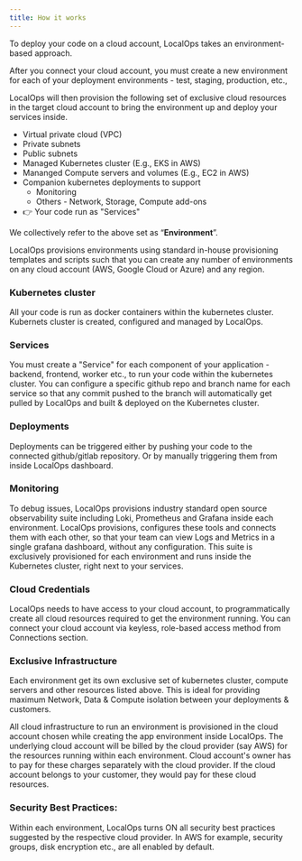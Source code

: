 ```yaml
---
title: How it works
---
```


To deploy your code on a cloud account, LocalOps takes an environment-based approach.

After you connect your cloud account, you must create a new environment for each of your deployment environments - test,
staging, production, etc.,

LocalOps will then provision the following set of exclusive cloud resources in the target cloud account to bring the
environment up and deploy your services inside.

- Virtual private cloud (VPC)
- Private subnets
- Public subnets
- Managed Kubernetes cluster (E.g., EKS in AWS)
- Mananged Compute servers and volumes (E.g., EC2 in AWS)
- Companion kubernetes deployments to support
  - Monitoring
  - Others - Network, Storage, Compute add-ons
- 👉 Your code run as "Services"

We collectively refer to the above set as “**Environment**”.

LocalOps provisions environments using standard in-house provisioning templates and scripts such that you can create any
number of environments on any cloud account (AWS, Google Cloud or Azure) and any region.

### Kubernetes cluster

All your code is run as docker containers within the kubernetes cluster. Kubernets cluster is created, configured and
managed by LocalOps.

### Services

You must create a "Service" for each component of your application - backend, frontend, worker etc., to run your code
within the kubernetes cluster. You can configure a specific github repo and branch name for each service so that any
commit pushed to the branch will automatically get pulled by LocalOps and built & deployed on the Kubernetes cluster.

### Deployments

Deployments can be triggered either by pushing your code to the connected github/gitlab repository. Or by manually
triggering them from inside LocalOps dashboard.

### Monitoring

To debug issues, LocalOps provisions industry standard open source observability suite including Loki, Prometheus and
Grafana inside each environment. LocalOps provisions, configures these tools and connects them with each other, so that
your team can view Logs and Metrics in a single grafana dashboard, without any configuration. This suite is exclusively
provisioned for each environment and runs inside the Kubernetes cluster, right next to your services.

### Cloud Credentials

LocalOps needs to have access to your cloud account, to programmatically create all cloud resources required to get the
environment running. You can connect your cloud account via keyless, role-based access method from Connections section.

### Exclusive Infrastructure

Each environment get its own exclusive set of kubernetes cluster, compute servers and other resources listed above. This
is ideal for providing maximum Network, Data & Compute isolation between your deployments & customers.

<Note>
  All cloud infrastructure to run an environment is provisioned in the cloud account chosen while creating the app
  environment inside LocalOps. The underlying cloud account will be billed by the cloud provider (say AWS) for the
  resources running within each environment. Cloud account's owner has to pay for these charges separately with the
  cloud provider. If the cloud account belongs to your customer, they would pay for these cloud resources.
</Note>

### Security Best Practices:

Within each environment, LocalOps turns ON all security best practices suggested by the respective cloud provider. In
AWS for example, security groups, disk encryption etc., are all enabled by default.

